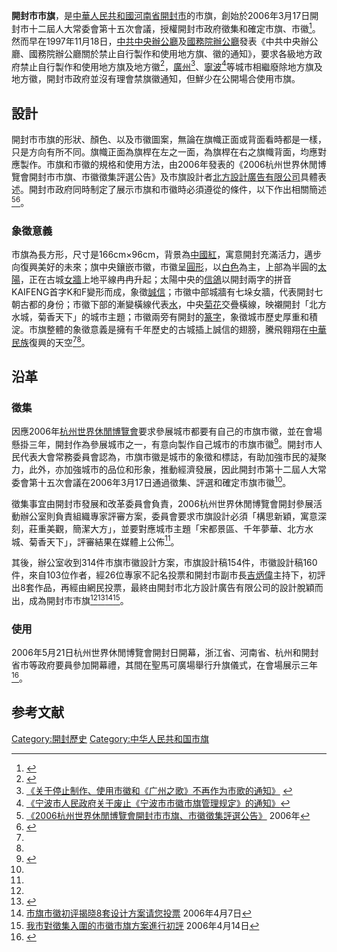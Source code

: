 {{Infobox flag
|Name = 開封市
|Article = 市旗
|Image =
|Image_size = 200px
|Use = 110110
|Proportion = 2:3
|Collection = 2006年3月17日
|Adoption = 2006年
|Design = 市旗以中國紅為主，中央鑲嵌圓形市徽，呈白色，市徽兩旁有開封的篆字
|Designer = [[北方設計廣告有限公司|北方設計廣告有限公司]]
}}

'''開封市市旗'''，是[[中華人民共和國|中華人民共和國]][[河南省|河南省]][[開封市|開封市]]的市旗，創始於2006年3月17日開封市十二屆人大常委會第十五次會議，授權開封市政府徵集和確定市旗、市徽<ref name="開封市人民代表大會常務委員會">{{cite news|url=http://www.zsyzw.cn/news/15/230/976/list/193836.htm|title= 開封市人民代表大會常務委員會關於授權開封市人民政府徵集、評選、確定開封市市旗、市徽的決定(2006年3月17日開封市第十二屆人大常委會第十五次會議通過)|publisher=中國招商引資網|date=2007-02-14}}{{dead link|date=2018年5月 |bot=InternetArchiveBot |fix-attempted=yes }}</ref>。然而早在1997年11月18日，[[中共中央辦公廳|中共中央辦公廳]]及[[國務院辦公廳|國務院辦公廳]]發表《中共中央辦公廳、國務院辦公廳關於禁止自行製作和使用地方旗、徽的通知》，要求各級地方政府禁止自行製作和使用地方旗及地方徽<ref name="中共中央辦公廳、國務院辦公廳關於禁止自行製作和使用地方旗、徽的通知">{{Cite web |url=http://cpc.people.com.cn/GB/64162/71380/71382/71384/4857802.html |title=《中共中央辦公廳、國務院辦公廳關於禁止自行製作和使用地方旗、徽的通知》 |access-date=2012-02-13 |archive-date=2014-04-26 |archive-url=https://web.archive.org/web/20140426215120/http://cpc.people.com.cn/GB/64162/71380/71382/71384/4857802.html |dead-url=yes }}</ref>，[[廣州|廣州]]<ref name="关于停止制作、使用市徽和《广州之歌》不再作为市歌的通知">[http://60.13.141.177/cgi-bin/Ginfo.dll?DispLaw&w=westpower&ac=&gr=23367&pr=0&lid=29931 《关于停止制作、使用市徽和《广州之歌》不再作为市歌的通知》] {{webarchive|url=https://archive.is/20121128215105/http://60.13.141.177/cgi-bin/Ginfo.dll?DispLaw&w=westpower&ac=&gr=23367&pr=0&lid=29931 |date=2012-11-28 }}</ref>、[[寧波|寧波]]<ref name="宁波市人民政府关于废止《宁波市市徽市旗管理规定》的通知">[http://library.jgsu.edu.cn/zscq/06/DFFG/dbdq/zjs/zj81.htm 《宁波市人民政府关于废止《宁波市市徽市旗管理规定》的通知》]{{dead link|date=十一月 2017 |bot=InternetArchiveBot }}</ref>等城市相繼廢除地方旗及地方徽，開封市政府並沒有理會禁旗徽通知，但鮮少在公開場合使用市旗。

==設計==

開封市市旗的形狀、顏色、以及市徽圖案，無論在旗幟正面或背面看時都是一樣，只是方向有所不同。旗幟正面為旗桿在左之一面，為旗桿在右之旗幟背面，均應對應製作。市旗和市徽的規格和使用方法，由2006年發表的《2006杭州世界休閒博覽會開封市市旗、市徽徵集評選公告》及市旗設計者[[北方設計廣告有限公司|北方設計廣告有限公司]]具體表述。開封市政府同時制定了展示市旗和市徽時必須遵從的條件，以下作出相關簡述<ref name="2006杭州世界休閒博覽會開封市市旗、市徽徵集評選公告">[http://www.kaifeng.gov.cn/html/4028817b1d926237011d9332cfe300bb/6050.html 《2006杭州世界休閒博覽會開封市市旗、市徽徵集評選公告》]{{dead link|date=2018年5月 |bot=InternetArchiveBot |fix-attempted=yes }} 2006年 </ref><ref name="開封市市旗">{{Cite web |url=http://www.kfbfad.com.cn/h_b.asp?p=1 |title=開封市市旗 |access-date=2012-02-13 |archive-date=2016-03-05 |archive-url=https://web.archive.org/web/20160305004011/http://www.kfbfad.com.cn/h_b.asp?p=1 |dead-url=no }}</ref>。

===象徵意義===

市旗為長方形，尺寸是166cm×96cm，背景為[[中國紅|中國紅]]，寓意開封充滿活力，邁步向復興美好的未來；旗中央鑲嵌市徽，市徽呈[[圓形|圓形]]，以[[白色|白色]]為主，上部為半圓的[[太陽|太陽]]，正在古城[[女牆|女牆]]上地平線冉冉升起；太陽中央的[[信鴿|信鴿]]以開封兩字的拼音KAIFENG首字K和F變形而成，象徵[[誠信|誠信]]；市徽中部城牆有七垛女牆，代表開封七朝古都的身份；市徽下部的漸變橫線代表[[水|水]]，中央[[菊花|菊花]]交疊橫線，映襯開封「北方水城，菊香天下」的城市主題；市徽兩旁有開封的[[篆字|篆字]]，象徵城市歷史厚重和積淀。市旗整體的象徵意義是擁有千年歷史的古城插上誠信的翅膀，騰飛翱翔在[[中華民族|中華民族]]復興的天空<ref name="2006杭州世界休閒博覽會開封市市旗、市徽徵集評選公告"/><ref name="開封市市旗"/>。

==沿革==

===徵集===

因應2006年[[杭州世界休閒博覽會|杭州世界休閒博覽會]]要求參展城市都要有自己的市旗市徽，並在會場懸掛三年，開封作為參展城市之一，有意向製作自己城市的市旗市徽<ref name="2006杭州世界休閒博覽會開封市參展活動總體工作方案敲定">{{cite news
 |url = http://henan.mofcom.gov.cn/aarticle/sjdixiansw/200603/20060301763541.html
 |title = 2006杭州世界休閒博覽會開封市參展活動總體工作方案敲定
 |publisher = 商务部
 |date = 2006年3月27日
 |accessdate = 2012年2月13日
 |archive-date = 2019年7月12日
 |archive-url = https://web.archive.org/web/20190712233406/http://henan.mofcom.gov.cn/aarticle/sjdixiansw/200603/20060301763541.html
 |dead-url = no
 }}</ref>。開封市人民代表大會常務委員會認為，市旗市徽是城市的象徵和標誌，有助加強市民的凝聚力，此外，亦加強城市的品位和形象，推動經濟發展，因此開封市第十二屆人大常委會第十五次會議在2006年3月17日通過徵集、評選和確定市旗市徽<ref name="開封市人民代表大會常務委員會"/>。

徵集事宜由開封市發展和改革委員會負責，2006杭州世界休閒博覽會開封參展活動辦公室則負責組織專家評審方案，委員會要求市旗設計必須「構思新穎，寓意深刻，莊重美觀，簡潔大方」，並要對應城市主題「宋都景區、千年夢華、北方水城、菊香天下」，評審結果在媒體上公佈<ref name="2006杭州世界休閒博覽會開封市市旗、市徽徵集評選公告"/>。

其後，辦公室收到314件市旗市徽設計方案，市旗設計稿154件，市徽設計稿160件，來自103位作者，經26位專家不記名投票和開封市副市長[[吉炳偉|吉炳偉]]主持下，初評出8套作品，再經由網民投票，最終由開封市北方設計廣告有限公司的設計脫穎而出，成為開封市市旗<ref name="2006杭州世界休閒博覽會開封市市旗、市徽徵集評選公告"/><ref name="開封市市旗市徽專家初評會召開">{{cite news|url =http://0378.pway.cn/benwang/200604/benwang_32.html|title =開封市市旗市徽專家初評會召開|publisher =中國經濟文化網（開封版）夏晨燕 曉偉|date =2006年4月1日|deadurl =yes|archiveurl =https://web.archive.org/web/20150604003234/http://0378.pway.cn/benwang/200604/benwang_32.html|archivedate =2015年6月4日}}</ref><ref name="市旗市徽初评揭晓8套设计方案请您投票">[http://www.kaifeng.gov.cn/html/4028817b1d926237011d9332cfe300bb/6445.html 市旗市徽初评揭晓8套设计方案请您投票]{{dead link|date=2018年5月 |bot=InternetArchiveBot |fix-attempted=yes }} 2006年4月7日</ref><ref name="我市對徵集入圍的市徽市旗方案進行初評">[http://www.kaifeng.gov.cn/html/4028817b1d926237011d9332cfe300bb/6355.html 我市對徵集入圍的市徽市旗方案進行初評]{{dead link|date=2018年5月 |bot=InternetArchiveBot |fix-attempted=yes }} 2006年4月14日</ref>。

===使用===

2006年5月21日杭州世界休閒博覽會開封日開幕，浙江省、河南省、杭州和開封省市等政府要員參加開幕禮，其間在聖馬可廣場舉行升旗儀式，在會場展示三年<ref name="杭州世界休博會開封日開幕">{{cite news|url =http://www.kftv.net.cn/kftv/news/view.asp?id=384|title =杭州世界休博會開封日開幕|publisher =開封電視台 牛柱 俊華 屈瑩 趙陽|date =2006年5月22日|deadurl =yes|archiveurl =https://web.archive.org/web/20070806075710/http://www.kftv.net.cn/kftv/news/view.asp?id=384|archivedate =2007年8月6日}}</ref>。

==参考文献==
{{Reflist}}

[[Category:開封歷史|Category:開封歷史]]
[[Category:中华人民共和国市旗|Category:中华人民共和国市旗]]